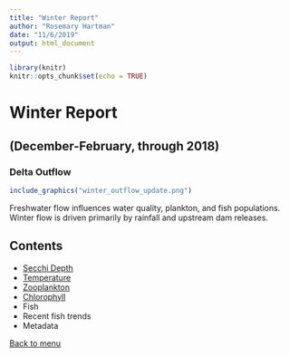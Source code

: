 ```yaml
---
title: "Winter Report"
author: "Rosemary Hartman"
date: "11/6/2019"
output: html_document
---
```


```r
library(knitr)
knitr::opts_chunk$set(echo = TRUE)
```
# Winter Report 
## (December-February, through 2018)

### Delta Outflow
```r
include_graphics("winter_outflow_update.png")
```
Freshwater flow influences water quality, plankton, and fish populations.
Winter flow is driven primarily by rainfall and upstream dam releases.

## Contents
- [Secchi Depth](SecchiWeb.html)
- [Temperature](TempWeb.html)
- [Zooplankton](ZooplanktonWeb.html)
- [Chlorophyll](ChloroWeb.html)
- Fish
- Recent fish trends
- Metadata

[Back to menu](index.html)
